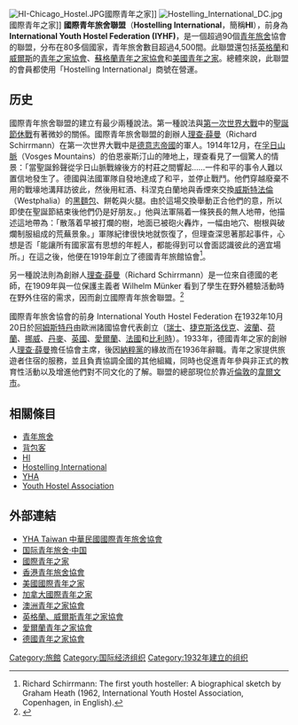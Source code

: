 {{NoteTA
|T=zh-cn:国际青年旅舍联盟; zh-tw:國際旅舍協會; zh-hk:國際青年旅舍聯盟
|1=zh-cn:国际青年旅舍联盟; zh-tw:國際旅舍協會; zh-hk:國際青年旅舍聯盟
}}
{{Infobox Organization
|name                = 國际青年旅舍協會<br>Hostelling International
|image               = File:Hostelling International.svg
|size           = 250px
|caption         = 
|abbreviation        = HI
|formation           = {{start date and age|1932}}
|status              = 慈善机构
|purpose             = 为世界各地的背包客提供住宿
|location            = {{UK}} [[韦林花园市|韦林花园市]]（Fretherne Road,Gate House）
|region_served       = 全球
|membership          = 青年旅舍成員
|leader_title        = 
|leader_name         = 理查·薛曼（Richard Schirrmann）
|main_organ          = 
|parent_organization = 
|affiliations        = [[Youth_Hostels_Association_(England_&_Wales)|YHA (England & Wales)]], [[Scottish_Youth_Hostels_Association|SYHA]], [[YHA_Australia|YHA Australia]], [[American_Youth_Hostels|American Youth Hostels]], [[Hostelling_International_Northern_Ireland|HINI]], [[Hostelling_International_-_Canada|HI - Canada]], [[An_Óige|An Óige]]
|budget              = 
|website             = [https://www.hihostels.com Hostelling International]
}}
[[File:HI-Chicago_Hostel.JPG|thumb]]國際青年之家]]
[[File:Hostelling_International_DC.jpg|thumb]]國際青年之家]]
'''國際青年旅舍聯盟'''（'''Hostelling International'''，簡稱'''HI'''），前身為'''International Youth Hostel Federation (IYHF)'''，是一個超過90個[[青年旅舍|青年旅舍]]協會的聯盟，分布在80多個國家，青年旅舍數目超過4,500間。此聯盟還包括[[英格蘭|英格蘭]]和[[威爾斯|威爾斯]]的[[青年之家協會|青年之家協會]]、[[蘇格蘭青年之家協會|蘇格蘭青年之家協會]]和[[美國青年之家|美國青年之家]]。總體來說，此聯盟的會員都使用「Hostelling International」商號在營運。

==历史==
國際青年旅舍聯盟的建立有最少兩種說法。第一種說法與[[第一次世界大戰|第一次世界大戰]]中的[[聖誕節休戰|聖誕節休戰]]有著微妙的關係。國際青年旅舍聯盟的創辦人[[理查·薛曼|理查·薛曼]]（Richard Schirrmann）在第一次世界大戰中是[[德意志帝國|德意志帝國]]的軍人。1914年12月，在[[孚日山脈|孚日山脈]]（Vosges Mountains）的伯恩豪斯汀山的陣地上，理查看見了一個驚人的情景：「當聖誕鈴聲從孚日山脈戰線後方的村莊之間響起……一件和平的事令人難以置信地發生了。德國與法國軍隊自發地達成了和平，並停止戰鬥。他們穿越廢棄不用的戰壕地溝拜訪彼此，然後用紅酒、科涅克白蘭地與香煙來交換[[威斯特法倫|威斯特法倫]]（Westphalia）的[[黑麵包|黑麵包]]、餅乾與火腿。由於這場交換舉動正合他們的意，所以即使在聖誕節結束後他們仍是好朋友。」他與法軍隔着一條狹長的無人地帶，他描述這地帶為：「散落着早被打爛的樹，地面已被砲火轟炸，一幅由地穴、樹根與破爛制服組成的荒蕪景象。」軍隊紀律很快地就恢復了，但理查深思著那起事件，心想是否「能讓所有國家富有思想的年輕人，都能得到可以會面認識彼此的適宜場所。」在這之後，他便在1919年創立了德國青年旅館協會<ref>Richard Schirrmann: The first youth hosteller: A biographical sketch by Graham Heath (1962, International Youth Hostel Association, Copenhagen, in English).</ref>。

另一種說法則為創辦人[[理查·薛曼|理查·薛曼]]（Richard Schirrmann）是一位來自德國的老師，在1909年與一位保護主義者 Wilhelm Münker 看到了學生在野外體驗活動時在野外住宿的需求，因而創立國際青年旅舍聯盟。<ref>
{{cite web
 |url=http://www.hihostels.com/web/100history.en.htm 
 |title=100 years of hostelling 
 |access-date=2009-03-28 
 |url-status=dead 
 |archive-url=https://web.archive.org/web/20110717165618/http://www.hihostels.com/web/100history.en.htm 
 |archive-date=2011-07-17 
}}
</ref>


國際青年旅舍協會的前身 International Youth Hostel Federation 在1932年10月20日於[[阿姆斯特丹|阿姆斯特丹]]由歐洲諸國協會代表創立（[[瑞士|瑞士]]、[[捷克斯洛伐克|捷克斯洛伐克]]、[[波蘭|波蘭]]、[[荷蘭|荷蘭]]、[[挪威|挪威]]、[[丹麥|丹麥]]、[[英國|英國]]、[[愛爾蘭|愛爾蘭]]、[[法國|法國]]和[[比利時|比利時]]）。1933年，德國青年之家的創辦人[[理查·薛曼|理查·薛曼]]擔任協會主席，後因[[納粹黨|納粹黨]]的緣故而在1936年辭職。青年之家提供旅遊者住宿的服務，並且負責協調全國的其他組織，同時也促進青年參與非正式的教育性活動以及增進他們對不同文化的了解。聯盟的總部現位於靠近[[倫敦|倫敦]]的[[韋爾文市|韋爾文市]]。

==相關條目==
* [[青年旅舍|青年旅舍]]
* [[背包客|背包客]]
* [[HI|HI]]
* [[Hostelling_International|Hostelling International]]
* [[YHA|YHA]]
* [[Youth_Hostel_Association|Youth Hostel Association]]

==外部連結==
{{Commons|Category:Hostelling International}}
* [http://www.yh.org.tw YHA Taiwan 中華民國國際青年旅舍協會] {{Wayback|url=http://www.yh.org.tw/ |date=20201130074350 }}
* [http://www.yhachina.com 国际青年旅舍·中国] {{Wayback|url=http://www.yhachina.com/ |date=20201127192623 }}
* [http://www.hihostels.com 國際青年之家] {{Wayback|url=http://www.hihostels.com/ |date=20130113121347 }}
* [http://www.yha.org.hk/chi/ 香港青年旅舍協會] {{Wayback|url=http://www.yha.org.hk/chi/ |date=20160417121044 }}
* [http://www.hiusa.org 美國國際青年之家] {{Wayback|url=http://www.hiusa.org/ |date=20201215125242 }}
* [http://www.hihostels.ca 加拿大國際青年之家] {{Wayback|url=http://www.hihostels.ca/ |date=20170419022751 }}
* [http://www.yha.org.au 澳洲青年之家協會] {{Wayback|url=http://www.yha.org.au/ |date=20170528221112 }}
* [http://www.yha.org.uk 英格蘭、威爾斯青年之家協會] {{Wayback|url=http://www.yha.org.uk/ |date=20210104052328 }}
* [http://www.anoige.ie 愛爾蘭青年之家協會] {{Wayback|url=http://www.anoige.ie/ |date=20201124010112 }}
* [http://www.jugendherberge.de/en 德國青年之家協會] {{Wayback|url=http://www.jugendherberge.de/en |date=20201218013450 }}

{{學生組織}}
{{Authority control}}
[[Category:旅館|Category:旅館]]
[[Category:国际经济组织|Category:国际经济组织]]
[[Category:1932年建立的组织|Category:1932年建立的组织]]